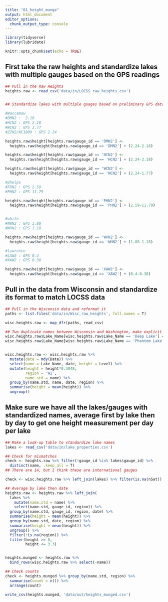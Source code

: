 ```yaml
---
title: "01_height_munge"
output: html_document
editor_options: 
  chunk_output_type: console
---
```


```r
library(tidyverse)
library(lubridate)

knitr::opts_chunk$set(echo = TRUE)
```

## First take the raw heights and standardize lakes with multiple gauges based on the GPS readings

```r

## Pull in the Raw Heights
heights.raw <- read_csv('data/in/LOCSS_raw_heights.csv')


## Standardize lakes with multiple guages based on preliminary GPS data.

#Waccamaw
#DMN2 :  2.18
#HCN2 : GPS 2.18 
#WCN2 : GPS 1.77	
#ZZN2/NC1009 : GPS 2.24	 

heights.raw$height[heights.raw$gauge_id == 'DMN2'] <-
  heights.raw$height[heights.raw$gauge_id == 'DMN2'] + (2.24-2.18)

heights.raw$height[heights.raw$gauge_id == 'HCN2'] <-
  heights.raw$height[heights.raw$gauge_id == 'HCN2'] + (2.24-2.18)

heights.raw$height[heights.raw$gauge_id == 'WCN2'] <-
  heights.raw$height[heights.raw$gauge_id == 'WCN2'] + (2.24-1.77)

#phelps
#FDN2 : GPS 2.59
#PHN2 : GPS 11.79	

heights.raw$height[heights.raw$gauge_id == 'PHN2'] <-
  heights.raw$height[heights.raw$gauge_id == 'PHN2'] + (2.59-11.79)


#white
#NWN2 : GPS 1.88	
#WHN2 : GPS 1.18	

heights.raw$height[heights.raw$gauge_id == 'WHN2'] <-
  heights.raw$height[heights.raw$gauge_id == 'WHN2'] + (1.88-1.18)

#lawrence
#LAW2 : GPS 0.4
#XAW2 : GPS 0.38	

heights.raw$height[heights.raw$gauge_id == 'XAW2'] <-
  heights.raw$height[heights.raw$gauge_id == 'XAW2'] + (0.4-0.38)

```

## Pull in the data from Wisconsin and standardize its format to match LOCSS data

```r
## Pull in the Wisconsin data and reformat it
paths <- list.files('data/in/Wisc_raw_heights', full.names = T)

wisc.heights.raw <- map_dfr(paths, read_csv)

## Two duplicate names between Wisconsin and Washington, make explicit
wisc.heights.raw$Lake_Name[wisc.heights.raw$Lake_Name == 'Deep Lake'] <- 'Deep Lake Wisc.'
wisc.heights.raw$Lake_Name[wisc.heights.raw$Lake_Name == 'Phantom Lake'] <- 'Phantom Lake Wisc.'


wisc.heights.raw <- wisc.heights.raw %>%
  mutate(date = mdy(Date)) %>%
  select(name = Lake_Name, date, height = Level) %>%
  mutate(height = height*0.3048,
         region = 'WI',
         name.std = name) %>%
  group_by(name.std, name, date, region) %>%
  summarise(height = mean(height)) %>%
  ungroup()
```


## Make sure we have all the lakes/gauges with standardized names, average first by lake then by day to get one height measurement per day per lake 

```r
## Make a look-up table to standardize lake names
lakes <- read_csv('data/in/lake_properties.csv')

## Check for mismatches
check <- heights.raw %>% filter(!gauge_id %in% lakes$gauge_id) %>%
  distinct(name, .keep_all = T)
## There are 14, but I think these are international gauges

check <- wisc.heights.raw %>% left_join(lakes) %>% filter(is.na(nSat))

## Average by lake then date
heights.raw <- heights.raw %>% left_join(
  lakes %>% 
    mutate(name.std = name) %>%
    select(name.std, gauge_id, region)) %>%
  group_by(name.std, gauge_id, region, date) %>%
  summarise(height = mean(height)) %>%
  group_by(name.std, date, region) %>%
  summarise(height = mean(height)) %>%
  ungroup() %>%
  filter(!is.na(region)) %>%
  filter(height >= 0,
         height <= 3.3)


heights.munged <- heights.raw %>% 
  bind_rows(wisc.heights.raw %>% select(-name))

## Check counts
check <- heights.munged %>% group_by(name.std, region) %>%
  summarise(count = n()) %>%
  arrange(count)

write_csv(heights.munged, 'data/out/heights_munged.csv')
```



